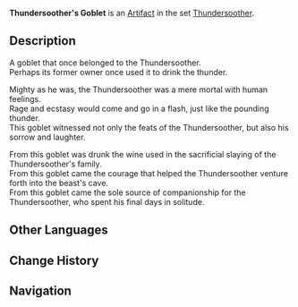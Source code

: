 {{Artifact Infobox
|image = Item Thundersoother's Goblet.png
|set   = Thundersoother
|piece = Goblet of Eonothem
}}
{{Description|The wine goblet from which the Thundersoother, who defeated the Beast of Thunder, once drank violet lightning.}}
'''Thundersoother's Goblet''' is an [[Artifact]] in the set [[Thundersoother]].

==Description==
A goblet that once belonged to the Thundersoother.<br />Perhaps its former owner once used it to drink the thunder.

Mighty as he was, the Thundersoother was a mere mortal with human feelings.<br />Rage and ecstasy would come and go in a flash, just like the pounding thunder.<br />This goblet witnessed not only the feats of the Thundersoother, but also his sorrow and laughter.

From this goblet was drunk the wine used in the sacrificial slaying of the Thundersoother's family.<br />From this goblet came the courage that helped the Thundersoother venture forth into the beast's cave.<br />From this goblet came the sole source of companionship for the Thundersoother, who spent his final days in solitude.

==Other Languages==
{{Other Languages
|en      = Thundersoother's Goblet
|zhs     = 平雷之器
|zhs_rm  = Píng Léi zhī Qì
|zht     = 平雷之器
|zht_rm  = Píng Léi zhī Qì
|zh_tl   = Thunder-Soothing Container
|ja      = 雷討ちの器
|ja_rm   = Kaminari-uchi no Utsuwa
|ja_tl   = Thunder-Conqueror's Vessel
|ko      = 뇌전 정복자의 술잔
|ko_rm   = 
|ko_tl   = 
|es      = Cáliz del Domador de Truenos
|es_tl   = 
|fr      = Calice du Dompteur de foudre
|fr_tl   = Chalice of the Lightning Tamer
|ru      = Бокал усмиряющего гром
|ru_tl   = 
|th      = Thundersoother's Goblet
|vi      = Ly Bình Lôi
|vi_tl   = 
|de      = Kelch des Donnerbändigers
|de_tl   = Chalice of the Thunder Tamer
|id      = Thundersoother's Goblet
|pt      = Cálice do Domador de Raios
|pt_tl   = 
}}

==Change History==
{{Change History|1.0}}

==Navigation==
{{Artifact Set Navbox|Thundersoother}}